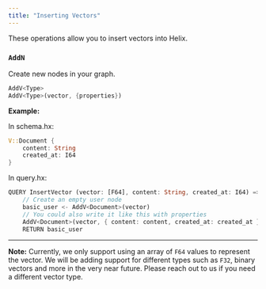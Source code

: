 ```yaml
---
title: "Inserting Vectors"
---
```


These operations allow you to insert vectors into Helix.

### `AddN`

Create new nodes in your graph.

```rust
AddV<Type>
AddV<Type>(vector, {properties})
```

**Example:**

In schema.hx:

```rust
V::Document {
    content: String
    created_at: I64
}
```

In query.hx:

```rust
QUERY InsertVector (vector: [F64], content: String, created_at: I64) =>
    // Create an empty user node
    basic_user <- AddV<Document>(vector)
    // You could also write it like this with properties
    AddV<Document>(vector, { content: content, created_at: created_at })
    RETURN basic_user
```
---
**Note:**
Currently, we only support using an array of `F64` values to represent the vector.
We will be adding support for different types such as `F32`, binary vectors and
more in the very near future. Please reach out to us if you need a different vector type.
